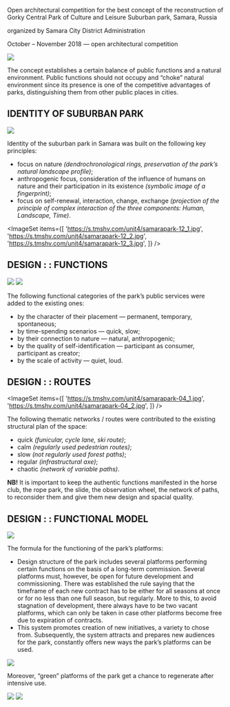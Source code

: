 
<Title>SUBURBAN PARK : : SAMARA</Title>

Open architectural competition for the best concept of the reconstruction of Gorky Central Park of Culture and Leisure
Suburban park, Samara, Russia

organized by Samara City District Administration

October – November 2018 — open architectural competition

<Image src='https://s.tmshv.com/unit4/samarapark-01.jpg'/>

The concept establishes a certain balance of public functions and a natural environment. Public functions should not occupy and “choke” natural environment since its presence is one of the competitive advantages of parks, distinguishing them from other public places in cities.

## IDENTITY OF SUBURBAN PARK

<Image src='https://s.tmshv.com/unit4/samarapark-07.jpg'/>

Identity of the suburban park in Samara was built on the following key principles:
- focus on nature *(dendrochronological rings, preservation of the park’s natural landscape profile)*;
- anthropogenic focus, consideration of the influence of humans on nature and their participation in its existence *(symbolic image of a fingerprint)*;
- focus on self-renewal, interaction, change, exchange *(projection of the principle of complex interaction of the three components: Human, Landscape, Time)*.

<ImageSet
    items={[
        'https://s.tmshv.com/unit4/samarapark-12_1.jpg',
        'https://s.tmshv.com/unit4/samarapark-12_2.jpg',
        'https://s.tmshv.com/unit4/samarapark-12_3.jpg',
    ]}
/>

## DESIGN : : FUNCTIONS

<Image src='https://s.tmshv.com/unit4/samarapark-02.jpg'/>
<Image src='https://s.tmshv.com/unit4/samarapark-03.jpg'/>

The following functional categories of the park’s public services were added to the existing ones:
- by the character of their placement — permanent, temporary, spontaneous;
- by time-spending scenarios — quick, slow;
- by their connection to nature — natural, anthropogenic;
- by the quality of self-identification — participant as consumer, participant as creator;
- by the scale of activity — quiet, loud.


## DESIGN : : ROUTES

<ImageSet
    items={[
        'https://s.tmshv.com/unit4/samarapark-04_1.jpg',
        'https://s.tmshv.com/unit4/samarapark-04_2.jpg',
    ]}
/>

The following thematic networks / routes were contributed to the existing structural plan of the space:
- quick *(funicular, cycle lane, ski route)*;
- calm *(regularly used pedestrian routes)*;
- slow *(not regularly used forest paths)*;
- regular *(infrastructural axe)*;
- chaotic *(network of variable paths)*.

**NB!** It is important to keep the authentic functions manifested in the horse club, the rope park, the slide, the observation wheel, the network of paths, to reconsider them and give them new design and spacial quality.


## DESIGN : : FUNCTIONAL MODEL

<Image src='https://s.tmshv.com/unit4/samarapark-05.jpg'/>

The formula for the functioning of the park’s platforms:
- Design structure of the park includes several platforms performing certain functions on the basis of a long-term commission. Several platforms must, however, be open for future development and commissioning. There was established the rule saying that the timeframe of each new contract has to be either for all seasons at once or for no less than one full season, but regularly. More to this, to avoid stagnation of development, there always have to be two vacant platforms, which can only be taken in case other platforms become free due to expiration of contracts.
- This system promotes creation of new initiatives, a variety to chose from. Subsequently, the system attracts and prepares new audiences for the park, constantly offers new ways the park’s platforms can be used.

<Image src='https://s.tmshv.com/unit4/samarapark-06.jpg'/>

Moreover, “green” platforms of the park get a chance to regenerate after intensive use.

<Image src='https://s.tmshv.com/unit4/samarapark-09.jpg'/>
<ImageSet
    items={[
        'https://s.tmshv.com/unit4/samarapark-11_1.jpg',
        'https://s.tmshv.com/unit4/samarapark-11_2.jpg',
    ]}
/>
<Image src='https://s.tmshv.com/unit4/samarapark-10.jpg'/>